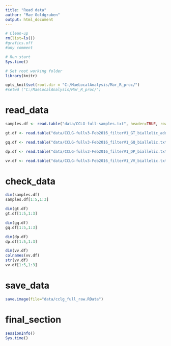 ```yaml
---
title: "Read data"
author: "Mae Goldgraben"
output: html_document
---
```


```r

# Clean-up
rm(list=ls())
#grafics.off
#any comment

# Run start
Sys.time()

# Set root working folder
library(knitr)

opts_knit$set(root.dir = "C:/MaeLocalAnalysis/Mar_R_proc/")
#setwd ("C:/MaeLocalAnalysis/Mar_R_proc/")


```

# read_data

```r

samples.df <- read.table("data/CCLG-full-samples.txt", header=TRUE, row.names=1, sep="\t", quote="")

gt.df <- read.table("data/CCLG-fullv3-Feb2016_filterV1_GT_biallelic_add.txt", header=TRUE, row.names=1, sep="\t", quote="")

gq.df <- read.table("data/CCLG-fullv3-Feb2016_filterV1_GQ_biallelic.txt", header=TRUE, row.names=1, sep="\t", quote="")

dp.df <- read.table("data/CCLG-fullv3-Feb2016_filterV1_DP_biallelic.txt", header=TRUE, row.names=1, sep="\t", quote="")

vv.df <- read.table("data/CCLG-fullv3-Feb2016_filterV1_VV_biallelic.txt", header=TRUE, row.names=1, sep="\t", quote="")

```

# check_data

```r

dim(samples.df)
samples.df[1:5,1:3]

dim(gt.df)
gt.df[1:5,1:3]

dim(gq.df)
gq.df[1:5,1:3]

dim(dp.df)
dp.df[1:5,1:3]

dim(vv.df)
colnames(vv.df)
str(vv.df)
vv.df[1:5,1:3]

```

# save_data

```r

save.image(file="data/cclg_full_raw.RData")

```

# final_section

```r

sessionInfo()
Sys.time()
  
```
